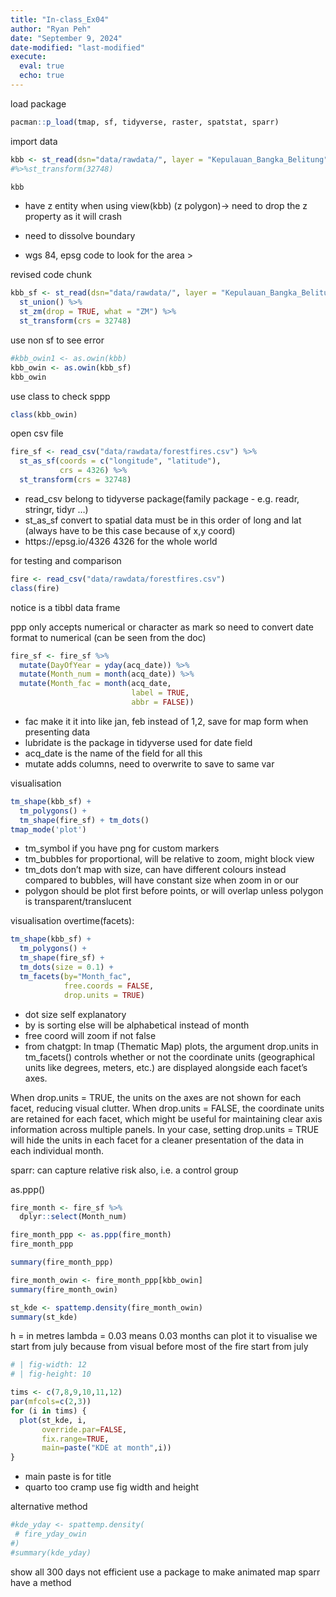 ---
title: "In-class_Ex04"
author: "Ryan Peh"
date: "September 9, 2024"
date-modified: "last-modified"
execute: 
  eval: true
  echo: true
---

load package
```{r}
pacman::p_load(tmap, sf, tidyverse, raster, spatstat, sparr)
```


import data
```{r}

kbb <- st_read(dsn="data/rawdata/", layer = "Kepulauan_Bangka_Belitung")
#%>%st_transform(32748)
```

```{r}
kbb
```

- have z entity when using view(kbb) (z polygon)-> need to drop the z property as it will crash

- need to dissolve boundary

- wgs 84, epsg code to look for the area > 


revised code chunk
```{r}
kbb_sf <- st_read(dsn="data/rawdata/", layer = "Kepulauan_Bangka_Belitung") %>%
  st_union() %>%
  st_zm(drop = TRUE, what = "ZM") %>%
  st_transform(crs = 32748)
```

use non sf to see error
```{r}
#kbb_owin1 <- as.owin(kbb)
kbb_owin <- as.owin(kbb_sf)
kbb_owin
```

use class to check sppp
```{r}
class(kbb_owin)
```
open csv file

```{r}
fire_sf <- read_csv("data/rawdata/forestfires.csv") %>%
  st_as_sf(coords = c("longitude", "latitude"),
           crs = 4326) %>%
  st_transform(crs = 32748)
```
- read_csv belong to tidyverse package(family package - e.g. readr, stringr, tidyr ...)
- st_as_sf convert to spatial data must be in this order of long and lat (always have to be this case because of x,y coord)
- https://epsg.io/4326 4326 for the whole world

for testing and comparison
```{r}
fire <- read_csv("data/rawdata/forestfires.csv")
class(fire)
```
notice is a tibbl data frame


ppp only accepts numerical or character as mark so need to convert date format to numerical (can be seen from the doc)
```{r}
fire_sf <- fire_sf %>%
  mutate(DayOfYear = yday(acq_date)) %>%
  mutate(Month_num = month(acq_date)) %>%
  mutate(Month_fac = month(acq_date,
                           label = TRUE,
                           abbr = FALSE))
```

- fac make it it into like jan, feb instead of 1,2, save for map form when presenting data
- lubridate is the package in tidyverse used for date field
- acq_date is the name of the field for all this
- mutate adds columns, need to overwrite to save to same var


visualisation
```{r}
tm_shape(kbb_sf) + 
  tm_polygons() +
  tm_shape(fire_sf) + tm_dots()
tmap_mode('plot')
```

- tm_symbol if you have png for custom markers
- tm_bubbles for proportional, will be relative to zoom, might block view
- tm_dots don't map with size, can have different colours instead compared to bubbles, will have constant size when zoom in or our
- polygon should be plot first before points, or will overlap unless polygon is transparent/translucent

visualisation overtime(facets):
```{r}
tm_shape(kbb_sf) + 
  tm_polygons() +
  tm_shape(fire_sf) + 
  tm_dots(size = 0.1) +
  tm_facets(by="Month_fac",
            free.coords = FALSE,
            drop.units = TRUE)
```

- dot size self explanatory
- by is sorting else will be alphabetical instead of month
- free coord will zoom if not false
- from chatgpt:
In tmap (Thematic Map) plots, the argument drop.units in tm_facets() controls whether or not the coordinate units (geographical units like degrees, meters, etc.) are displayed alongside each facet's axes.

When drop.units = TRUE, the units on the axes are not shown for each facet, reducing visual clutter.
When drop.units = FALSE, the coordinate units are retained for each facet, which might be useful for maintaining clear axis information across multiple panels.
In your case, setting drop.units = TRUE will hide the units in each facet for a cleaner presentation of the data in each individual month.

sparr:
can capture relative risk also, i.e. a control group 

as.ppp()
```{r}
fire_month <- fire_sf %>%
  dplyr::select(Month_num)
```

```{r}
fire_month_ppp <- as.ppp(fire_month)
fire_month_ppp
```

```{r}
summary(fire_month_ppp)
```

```{r}
fire_month_owin <- fire_month_ppp[kbb_owin]
summary(fire_month_owin)
```

```{r}
st_kde <- spattemp.density(fire_month_owin)
summary(st_kde)
```
h = in metres
lambda = 0.03 means 0.03 months
can plot it to visualise
we start from july because from visual before most of the fire start from july
```{r}
# | fig-width: 12
# | fig-height: 10

tims <- c(7,8,9,10,11,12)
par(mfcols=c(2,3))
for (i in tims) {
  plot(st_kde, i,
       override.par=FALSE,
       fix.range=TRUE,
       main=paste("KDE at month",i))
}
```

- main paste is for title
- quarto too cramp use fig width and height

alternative method
```{r}
#kde_yday <- spattemp.density(
 # fire_yday_owin
#)
#summary(kde_yday)
```
show all 300 days not efficient use a package to make animated map 
sparr have a method


